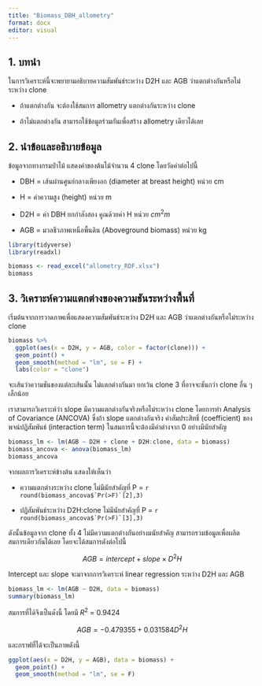 ```yaml
---
title: "Biomass_DBH_allometry"
format: docx
editor: visual
---
```


## 1. บทนำ

ในการวิเคราะห์นี้จะพยายามอธิบายความสัมพันธ์ระหว่าง D2H และ AGB ว่าแตกต่างกันหรือไม่ระหว่าง clone

-   ถ้าแตกต่างกัน จะต้องใช้สมการ allometry แตกต่างกันระหว่าง clone

-   ถ้าไม่แตกต่างกัน สามารถใช้ข้อมูลร่วมกันเพื่อสร้าง allometry เดียวได้เลย

## 2. นำข้อและอธิบายข้อมูล

ข้อมูลจากทางกรมป่าไม้ แสดงค่าของต้นไม้จำนวน 4 clone โดยวัดค่าต่อไปนี้

-   DBH = เส้นผ่านศูนย์กลางเพียงอก (diameter at breast height) หน่วย cm

-   H = ค่าความสูง (height) หน่วย m

-   D2H = ค่า DBH ยกกำลังสอง คูณด้วยค่า H หน่วย $cm^2m$

-   AGB = มวลชีวภาพเหนือพื้นดิน (Aboveground biomass) หน่วย kg

```r
library(tidyverse)
library(readxl)

biomass <- read_excel("allometry_RDF.xlsx")
biomass
```

## 3. วิเคราะห์ความแตกต่างของความชันระหว่างพื้นที่

เริ่มต้นจากการวาดภาพเพื่อแสดงความสัมพันธ์ระหว่าง D2H และ AGB ว่าแตกต่างกันหรือไม่ระหว่าง clone

```r
biomass %>% 
  ggplot(aes(x = D2H, y = AGB, color = factor(clone))) +
  geom_point() +
  geom_smooth(method = "lm", se = F) +
  labs(color = "clone")
```

จะเส้นว่าความชันของแต่ละเส้นนั้น ไม่แตกต่างกันมา ยกเว้น clone 3 ที่อาจจะชันกว่า clone อื่น ๆ เล็กน้อย

เราสามารถวิเคราะห์ว่า slope มีความแตกต่างกันจริงหรือไม่ระหว่าง clone โดยการทำ Analysis of Covariance (ANCOVA) ซึ่งถ้า slope แตกต่างกันจริง ค่าสัมประสิทธิ์ (coefficient) ของพจน์ปฏิสัมพันธ์ (interaction term) ในสมการนี้จะต้องมีค่าต่างจาก 0 อย่างมีนัยสำคัญ

```r
biomass_lm <- lm(AGB ~ D2H + clone + D2H:clone, data = biomass)
biomass_ancova <- anova(biomass_lm)
biomass_ancova
```

จากผลการวิเคราะห์ข้างต้น แสดงให้เห็นว่า

-   ความแตกต่างระหว่าง clone ไม่มีนัยสำคัญที่ P = `` r round(biomass_ancova$`Pr(>F)`[2],3) ``

-   ปฏิสัมพันธ์ระหว่าง D2H:clone ไม่มีนัยสำคัญที่ P = `` r round(biomass_ancova$`Pr(>F)`[3],3) ``

ดังนั้นข้อมูลจาก clone ทั้ง 4 ไม่มีความแตกต่างกันอย่างมนัยสำคัญ สามารถรวมข้อมูลเพื่อผลิตสมการเดียวกันได้เลย โดยจะได้สมการดังต่อไปนี้

$$
AGB = intercept + slope \times D^2H 
$$

Intercept และ slope จะมาจากการวิเคราะห์ linear regression ระหว่าง D2H และ AGB

```r
biomass_lm <- lm(AGB ~ D2H, data = biomass)
summary(biomass_lm)
```

สมการที่ได้จึงเป็นดังนี้ โดยมี $R^2$ = 0.9424

$$
AGB = -0.479355 + 0.031584 D^2H
$$

และกราฟที่ได้จะเป็นภาพดังนี้

```r
ggplot(aes(x = D2H, y = AGB), data = biomass) +
  geom_point() +
  geom_smooth(method = "lm", se = F)
```
